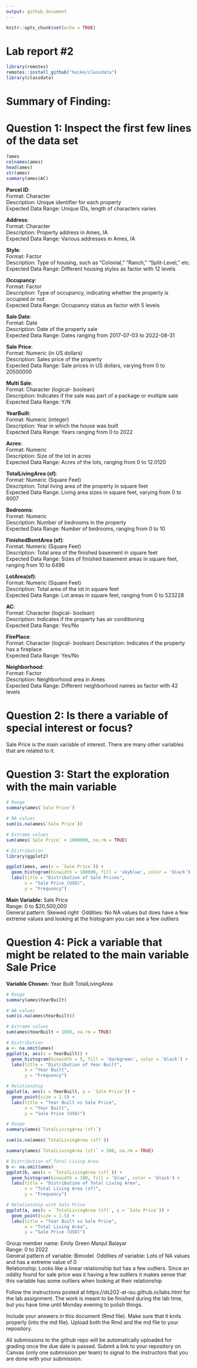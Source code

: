 ```yaml
---
output: github_document
---
```


<!-- README.md is generated from README.Rmd. Please edit the README.Rmd file -->


```r
knitr::opts_chunk$set(echo = TRUE)
```

# Lab report #2

```r

library(remotes)
remotes::install_github("heike/classdata")
library(classdata)

```


# Summary of Finding: 


# Question 1: Inspect the first few lines of the data set

```r

?ames 
colnames(ames)
head(ames)
str(ames)
summary(ames$AC)

```

**Parcel ID**:\
Format: Character\
Description: Unique identifier for each property\
Expected Data Range: Unique IDs, length of characters varies\

**Address**:\
Format: Character\
Description: Property address in Ames, IA\
Expected Data Range: Various addresses in Ames, IA\

**Style**:\
Format: Factor\
Description: Type of housing, such as "Colonial," "Ranch," "Split-Level," etc.\
Expected Data Range: Different housing styles as factor with 12 levels\

**Occupancy**:\
Format: Factor\
Description: Type of occupancy, indicating whether the property is occupied or not\
Expected Data Range: Occupancy status as factor with 5 levels\

**Sale Date**:\
Format: Date\
Description: Date of the property sale\
Expected Data Range: Dates ranging from 2017-07-03 to 2022-08-31\

**Sale Price**:\
Format: Numeric (in US dollars)\
Description: Sales price of the property\
Expected Data Range: Sale prices in US dollars, varying from 0 to 20500000\

**Multi Sale**:\
Format: Character (logical- boolean)\
Description: Indicates if the sale was part of a package or multiple sale\
Expected Data Range: Y/N\

**YearBuilt**:\
Format: Numeric (integer)\
Description: Year in which the house was built\
Expected Data Range: Years ranging from 0 to 2022\

**Acres**:\
Format: Numeric\
Description: Size of the lot in acres\
Expected Data Range: Acres of the lots, ranging from 0 to 12.0120\

**TotalLivingArea (sf)**:\
Format: Numeric (Square Feet)\
Description: Total living area of the property in square feet\
Expected Data Range: Living area sizes in square feet, varying from 0 to 6007\

**Bedrooms**:\
Format: Numeric\
Description: Number of bedrooms in the property\
Expected Data Range: Number of bedrooms, ranging from 0 to 10\

**FinishedBsmtArea (sf)**:\
Format: Numeric (Square Feet)\
Description: Total area of the finished basement in square feet\
Expected Data Range: Sizes of finished basement areas in square feet, ranging from 10 to 6496\

**LotArea(sf)**:\
Format: Numeric (Square Feet)\
Description: Total area of the lot in square feet\
Expected Data Range: Lot areas in square feet, ranging from 0 to 523228\

**AC**:\
Format: Character (logical- boolean)\
Description: Indicates if the property has air conditioning\
Expected Data Range: Yes/No\

**FirePlace**:\
Format: Character (logical- boolean)
Description: Indicates if the property has a fireplace\
Expected Data Range: Yes/No\

**Neighborhood**:\
Format: Factor\
Description: Neighborhood area in Ames\
Expected Data Range: Different neighborhood names as factor with 42 levels\



# Question 2: Is there a variable of special interest or focus?    

Sale Price is the main variable of interest. There are many other variables that are related to it.


# Question 3: Start the exploration with the main variable

```r
# Range 
summary(ames$`Sale Price`)

# NA values 
sum(is.na(ames$`Sale Price`))

# Extreme values 
sum(ames$`Sale Price` > 1000000, na.rm = TRUE)

# Distribution 
library(ggplot2)

ggplot(ames, aes(x = `Sale Price`)) +
  geom_histogram(binwidth = 100000, fill = 'skyblue', color = 'black') +
  labs(title = "Distribution of Sale Prices",
       x = "Sale Price (USD)",
       y = "Frequency")
```

**Main Variable:** Sale Price\
Range: 0 to $20,500,000\
General pattern: Skewed right\ 
Oddities: No NA values but does have a few extreme values and looking at the histogram you can see a few outliers\


# Question 4: Pick a variable that might be related to the main variable Sale Price 

**Variable Chosen:**  Year Built\ TotalLivingArea\

```r

# Range 
summary(ames$YearBuilt)

# NA values 
sum(is.na(ames$YearBuilt))

# Extreme values 
sum(ames$YearBuilt < 1850, na.rm = TRUE)

# Distribution
a <- na.omit(ames)
ggplot(a, aes(x = YearBuilt)) +
  geom_histogram(binwidth = 5, fill = 'darkgreen', color = 'black') +
  labs(title = "Distribution of Year Built",
       x = "Year Built",
       y = "Frequency")

# Relationship 
ggplot(a, aes(x = YearBuilt, y = `Sale Price`)) +
  geom_point(size = 1.5) +
  labs(title = "Year Built vs Sale Price",
       x = "Year Built",
       y = "Sale Price (USD)")

```
```r
# Range 
summary(ames$`TotalLivingArea (sf)`)

sum(is.na(ames$`TotalLivingArea (sf)`))

summary(ames$`TotalLivingArea (sf)` < 500, na.rm = TRUE)

# Distribution of Total Living Area
b <- na.omit(ames) 
ggplot(b, aes(x = `TotalLivingArea (sf)`)) +
  geom_histogram(binwidth = 100, fill = 'blue', color = 'black') +
  labs(title = "Distribution of Total Living Area",
       x = "Total Living Area (sf)",
       y = "Frequency")

# Relationship with Sale Price
ggplot(a, aes(x = `TotalLivingArea (sf)`, y = `Sale Price`)) +
  geom_point(size = 1.5) +
  labs(title = "Year Built vs Sale Price",
       x = "Total Living Area",
       y = "Sale Price (USD)")
```
Group member name: Emily Green\ Manjul Balayar\
Range: 0 to 2022\
General pattern of variable: Bimodel\ 
Oddities of variable: Lots of NA values and has a extreme value of 0\
Relationship: Looks like a linear relationship but has a few outliers. Since an oddity found for sale price was it having a few outliers it makes sense that this variable has some outliers when looking at their relationship\


Follow the instructions posted at https://ds202-at-isu.github.io/labs.html for the lab assignment. The work is meant to be finished during the lab time, but you have time until Monday evening to polish things.

Include your answers in this document (Rmd file). Make sure that it knits properly (into the md file). Upload both the Rmd and the md file to your repository.  

All submissions to the github repo will be automatically uploaded for grading once the due date is passed.
Submit a link to your repository on Canvas (only one submission per team) to signal to the instructors that you are done with your submission.
